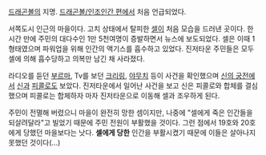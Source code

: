 [[드래곤볼]]의 지명. [[드래곤볼/인조인간 편]]에서 처음 언급되었다.

서쪽도시 인근의 마을이다. 고치 상태에서 탈피한 [[셀]]이 처음 모습을 드러낸 곳이다. 한 시간 만에 주민의 대다수인 1만 5천여명이 증발하면서 뉴스에 보도되었다. 셀은 이때 1형태였으며 파워업을 위해 인간의 액기스를 흡수하고 있었다. 진저타운 주민들은 모두 셀에 의해 흡수당하고 의복만 남긴 채 사라졌다.

라디오를 듣던 [[부르마]], Tv를 보던 [[크리링]], [[야무치]] 등이 사건을 확인했으며 [[신의 궁전]]에서 [[신]]과 [[피콜로]]도 보았다. 진저타운에서 일어난 사건을 보고 신은 피콜로와 합체를 결심했으며 피콜로는 합체하자 마자 진저타운으로 이동해 셀과 조우하게 된다.

주민이 전멸해 버렸으니 마을이 완전히 망한 셈이지만, 나중에 "셀에게 죽은 인간들을 되살려달라"고 빌었기 때문에 주민 전원이 부활했을 것이다. 그런 점에서 19호와 20호에게 당했던 마을보다는 낫다. '''셀에게 당한''' 인간을 부활시켰기 때문에 이들은 살아나지 못했던 것이다(...)

